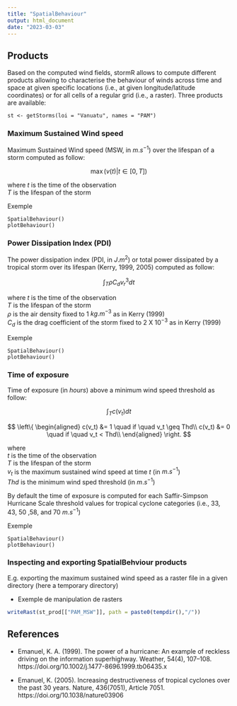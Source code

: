 ```yaml
---
title: "SpatialBehaviour"
output: html_document
date: "2023-03-03"
---
```


## Products

Based on the computed wind fields, stormR allows to compute different products allowing to characterise the behaviour of winds across time and space at given specific locations (i.e., at given longitude/latitude coordinates) or for all cells of a regular grid (i.e., a raster). Three products are available:<br />

```
st <- getStorms(loi = "Vanuatu", names = "PAM")
```

### Maximum Sustained Wind speed

Maximum Sustained Wind speed (MSW, in $m.s^{-1}$) over the lifespan of a storm computed as follow:<br />

$$
\max(v(t) | t \in [0,T])
$$

where
$t$ is the time of the observation<br />
$T$ is the lifespan of the storm<br />

Exemple
```
SpatialBehaviour()
plotBehaviour()
```

### Power Dissipation Index (PDI)

The power dissipation index (PDI, in $J.m^{2}$) or total power dissipated by a tropical storm over its lifespan (Kerry, 1999, 2005) computed as follow:<br />

$$
\int_T \rho C_d v_r^3 dt
$$

where
$t$ is the time of the observation<br />
$T$ is the lifespan of the storm<br />
$\rho$ is the air density fixed to $1$ $kg.m^{-3}$ as in Kerry (1999)<br />
$C_d$ is the drag coefficient of the storm fixed to $2$ X $10^{-3}$ as in Kerry (1999)<br />

Exemple
```
SpatialBehaviour()
plotBehaviour()
```


### Time of exposure

Time of exposure (in $hours$) above a minimum  wind speed threshold as follow:<br />

$$
\int_T c(v_t) dt
$$

$$
\left\{
\begin{aligned}
c(v_t) &= 1 \quad if \quad v_t \geq Thd\\
c(v_t) &= 0 \quad if \quad v_t < Thd\\
\end{aligned}
\right.
$$

where<br/>
$t$ is the time of the observation<br/>
$T$ is the lifespan of the storm<br/>
$v_t$ is the maximum sustained wind speed at time $t$ (in $m.s^{-1}$)<br/>
$Thd$ is the minimum wind sped threshold (in $m.s^{-1}$)<br/>

By default the time of exposure is computed for each Saffir-Simpson Hurricane Scale threshold values for tropical cyclone categories (i.e., $33$, $43$, $50$ ,$58$, and $70$ $m.s^{-1}$)


Exemple
```
SpatialBehaviour()
plotBehaviour()
```

### Inspecting and exporting SpatialBehviour products
E.g. exporting the maximum sustained wind speed as a raster file in a given directory (here a temporary directory)

- Exemple de manipulation de rasters
``` r
writeRast(st_prod[["PAM_MSW"]], path = paste0(tempdir(),"/"))
```


## References
* Emanuel, K. A. (1999). The power of a hurricane: An example of reckless driving on the information superhighway. Weather, 54(4), 107–108. https://doi.org/10.1002/j.1477-8696.1999.tb06435.x

 * Emanuel, K. (2005). Increasing destructiveness of tropical cyclones over the past 30 years. Nature, 436(7051), Article 7051. https://doi.org/10.1038/nature03906

